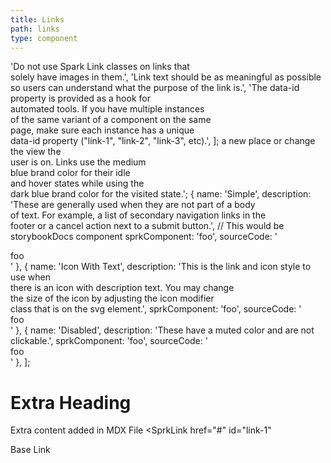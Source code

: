 ```yaml
---
title: Links
path: links
type: component
---
```


  'Do not use Spark Link classes on links that \
   solely have images in them.',
  'Link text should be as meaningful as possible \
   so users can understand what the purpose of the link is.',
  'The data-id property is provided as a hook for \
   automated tools. If you have multiple instances \
   of the same variant of a component on the same \
   page, make sure each instance has a unique \
   data-id property ("link-1", "link-2", "link-3", etc).',
];
                            a new place or change the view the \
                            user is on. Links use the medium \
                            blue brand color for their idle \
                            and hover states while using the \
                            dark blue brand color for the visited state.';
  {
    name: 'Simple',
    description: 'These are generally used when they are not part of a body \
                  of text. For example, a list of secondary navigation links in the \
                  footer or a cancel action next to a submit button.',
     // This would be storybookDocs <Story id=""> component
    sprkComponent: 'foo',
    sourceCode: '<div>foo</div>'
  },
  {
    name: 'Icon With Text',
    description: 'This is the link and icon style to use when \
                  there is an icon with description text. You may change \
                  the size of the icon by adjusting the icon modifier \
                  class that is on the svg element.',
    sprkComponent: 'foo',
    sourceCode: '<div>foo</div>'
  },
  {
    name: 'Disabled',
    description: 'These have a muted color and are not clickable.',
    sprkComponent: 'foo',
    sourceCode: '<div>foo</div>'
  },
];

# Extra Heading
Extra content added in MDX File
<SprkLink
 href="#"
 id="link-1"
>
  Base Link
</SprkLink>